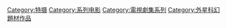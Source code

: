 [[Category:特摄|Category:特摄]][[Category:系列电影|Category:系列电影]][[Category:電視劇集系列|Category:電視劇集系列]][[Category:外星科幻題材作品|Category:外星科幻題材作品]]